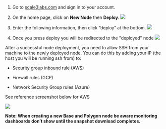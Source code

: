 1. Go to [scale3labs.com](http://scale3labs.com) and sign in to your account.
2. On the home page, click on **New Node** then **Deploy**.
![](/images/deployingnode1.png)

3. Enter the following information, then click “deploy” at the bottom. 
![](/images/deployingnode2.png)
4. Once you press deploy you will be redirected to the "deployed" node
![](/images/deployingnode3.png)

After a successful node deployment, you need to allow SSH from your machine to the newly deployed node. You can do this by adding your IP (the host you will be running ssh from) to:

- Security group inbound rule (AWS)

- Firewall rules (GCP)

- Network Security Group rules (Azure)

See reference screenshot below for AWS

![](/images/aws-pic.png)


**Note: When creating a new Base and Polygon node be aware monitoring dashboards don’t show until the snapshot download completes.**

